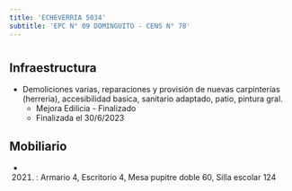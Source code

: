 ```yaml
---
title: 'ECHEVERRIA 5034'
subtitle: 'EPC N° 09 DOMINGUITO - CENS N° 78'
---
```


#
## Infraestructura

* Demoliciones varias, reparaciones y provisión de nuevas carpinterías (herreria), accesibilidad basica, sanitario adaptado, patio, pintura gral. 
    + Mejora Edilicia - Finalizado 
    + Finalizada el 30/6/2023 






## Mobiliario

*  (2021) : Armario 4, Escritorio 4, Mesa pupitre doble 60, Silla escolar 124 



